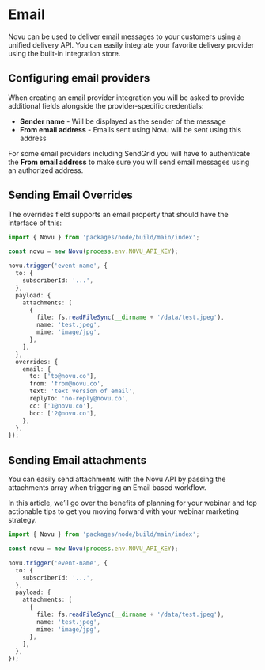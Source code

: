 
# Email

Novu can be used to deliver email messages to your customers using a unified delivery API. You can easily integrate your favorite delivery provider using the built-in integration store.

## Configuring email providers

When creating an email provider integration you will be asked to provide additional fields alongside the provider-specific credentials:

- **Sender name** - Will be displayed as the sender of the message
- **From email address** - Emails sent using Novu will be sent using this address

For some email providers including SendGrid you will have to authenticate the **From email address** to make sure you will send email messages using an authorized address.

## Sending Email Overrides

The overrides field supports an email property that should have the interface of this:

```ts
import { Novu } from 'packages/node/build/main/index';

const novu = new Novu(process.env.NOVU_API_KEY);

novu.trigger('event-name', {
  to: {
    subscriberId: '...',
  },
  payload: {
    attachments: [
      {
        file: fs.readFileSync(__dirname + '/data/test.jpeg'),
        name: 'test.jpeg',
        mime: 'image/jpg',
      },
    ],
  },
  overrides: {
    email: {
      to: ['to@novu.co'],
      from: 'from@novu.co',
      text: 'text version of email',
      replyTo: 'no-reply@novu.co',
      cc: ['1@novu.co'],
      bcc: ['2@novu.co'],
    },
  },
});
```

## Sending Email attachments

You can easily send attachments with the Novu API by passing the attachments array when triggering an Email based workflow.

In this article, we’ll go over the benefits of planning for your webinar and top actionable tips to get you moving forward with your webinar marketing strategy.

<Tabs>
  <TabItem value="nodejs" label="Node.js" default>

```ts
import { Novu } from 'packages/node/build/main/index';

const novu = new Novu(process.env.NOVU_API_KEY);

novu.trigger('event-name', {
  to: {
    subscriberId: '...',
  },
  payload: {
    attachments: [
      {
        file: fs.readFileSync(__dirname + '/data/test.jpeg'),
        name: 'test.jpeg',
        mime: 'image/jpg',
      },
    ],
  },
});
```

  </TabItem>
</Tabs>
